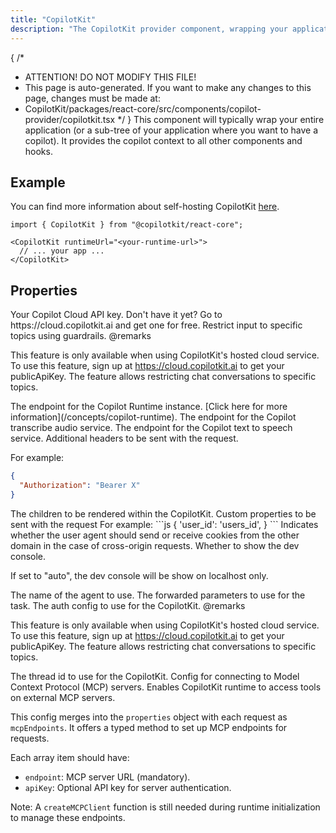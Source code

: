 ```yaml
---
title: "CopilotKit"
description: "The CopilotKit provider component, wrapping your application."
---
```


{
 /*
  * ATTENTION! DO NOT MODIFY THIS FILE!
  * This page is auto-generated. If you want to make any changes to this page, changes must be made at:
  * CopilotKit/packages/react-core/src/components/copilot-provider/copilotkit.tsx
  */
}
This component will typically wrap your entire application (or a sub-tree of your application where you want to have a copilot). It provides the copilot context to all other components and hooks.
 
## Example
 
You can find more information about self-hosting CopilotKit [here](/guides/self-hosting).
 
```tsx
import { CopilotKit } from "@copilotkit/react-core";
 
<CopilotKit runtimeUrl="<your-runtime-url>">
  // ... your app ...
</CopilotKit>
```

## Properties

<PropertyReference name="publicApiKey" type="string"  > 
Your Copilot Cloud API key. Don't have it yet? Go to https://cloud.copilotkit.ai and get one for free.
</PropertyReference>

<PropertyReference name="guardrails_c" type="{ validTopics?: string[]; invalidTopics?: string[]; }"  > 
Restrict input to specific topics using guardrails.
  @remarks
 
  This feature is only available when using CopilotKit's hosted cloud service. To use this feature, sign up at https://cloud.copilotkit.ai to get your publicApiKey. The feature allows restricting chat conversations to specific topics.
</PropertyReference>

<PropertyReference name="runtimeUrl" type="string"  > 
The endpoint for the Copilot Runtime instance. [Click here for more information](/concepts/copilot-runtime).
</PropertyReference>

<PropertyReference name="transcribeAudioUrl" type="string"  > 
The endpoint for the Copilot transcribe audio service.
</PropertyReference>

<PropertyReference name="textToSpeechUrl" type="string"  > 
The endpoint for the Copilot text to speech service.
</PropertyReference>

<PropertyReference name="headers" type="Record<string, string>"  > 
Additional headers to be sent with the request.
 
  For example:
  ```json
  {
    "Authorization": "Bearer X"
  }
  ```
</PropertyReference>

<PropertyReference name="children" type="ReactNode" required > 
The children to be rendered within the CopilotKit.
</PropertyReference>

<PropertyReference name="properties" type="Record<string, any>"  > 
Custom properties to be sent with the request
  For example:
  ```js
  {
    'user_id': 'users_id',
  }
  ```
</PropertyReference>

<PropertyReference name="credentials" type="RequestCredentials"  > 
Indicates whether the user agent should send or receive cookies from the other domain
  in the case of cross-origin requests.
</PropertyReference>

<PropertyReference name="showDevConsole" type="boolean | 'auto'"  > 
Whether to show the dev console.
 
  If set to "auto", the dev console will be show on localhost only.
</PropertyReference>

<PropertyReference name="agent" type="string"  > 
The name of the agent to use.
</PropertyReference>

<PropertyReference name="forwardedParameters" type="Pick<ForwardedParametersInput, 'temperature'>"  > 
The forwarded parameters to use for the task.
</PropertyReference>

<PropertyReference name="authConfig_c" type="{ SignInComponent: React.ComponentType<{ onSignInComplete: (authState: AuthState) => void; }>; }"  > 
The auth config to use for the CopilotKit.
  @remarks
 
  This feature is only available when using CopilotKit's hosted cloud service. To use this feature, sign up at https://cloud.copilotkit.ai to get your publicApiKey. The feature allows restricting chat conversations to specific topics.
</PropertyReference>

<PropertyReference name="threadId" type="string"  > 
The thread id to use for the CopilotKit.
</PropertyReference>

<PropertyReference name="mcpEndpoints" type="Array<{ endpoint: string; apiKey?: string }>"  > 
Config for connecting to Model Context Protocol (MCP) servers.
  Enables CopilotKit runtime to access tools on external MCP servers.
 
  This config merges into the `properties` object with each request as `mcpEndpoints`.
  It offers a typed method to set up MCP endpoints for requests.
 
  Each array item should have:
  - `endpoint`: MCP server URL (mandatory).
  - `apiKey`: Optional API key for server authentication.
 
  Note: A `createMCPClient` function is still needed during runtime initialization to manage these endpoints.
</PropertyReference>

